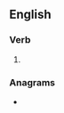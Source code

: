 ==English==

===Verb===
{{head|en|verb form}}

# {{present participle of|bereave|lang=en|nocat=1}}

===Anagrams===
* {{anagrams|en|a=abeeginrv|beavering}}